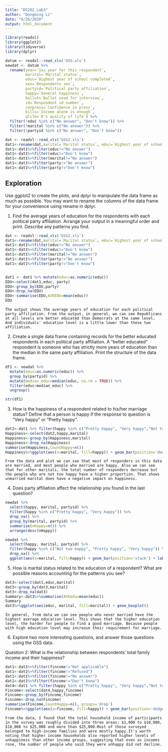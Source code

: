 ```yaml
---
title: "DS202_Lab3"
author: "Dongming Li"
date: "9/26/2020"
output: html_document
---
```

```r
library(readxl)
library(ggplot2)
library(tidyverse)
library(dplyr)

datum <- readxl::read_xls('GSS.xls')
newdat <- datum %>%
  rename(year=`Gss year for this respondent`, 
         marital=`Marital status`, 
         educ=`Highest year of school completed`, 
         sex=`Respondents sex`, 
         partyid=`Political party affiliation`, 
         happy=`General happiness`, 
         ballot=`Ballot used for interview`, 
         id=`Respondent id number`,
         conpress=`Confidence in press`,
         bills=`Income alone is enough`,
         qlife=`R's quality of life`) %>%
  filter(!educ %in% c("No answer", "Don't know")) %>%
  filter(!marital %in% c("No answer")) %>%
  filter(!partyid %in% c("No answer", "Don't know"))

dat <- readxl::read_xls('GSS2.xls')
dat1<-rename(dat,marital=`Marital status`, educ=`Highest year of school completed`, sex=`Respondents sex`, party=`Political party affiliation`, happy=`General happiness`, fincome=`Total family income`, age=`Age of respondent`)
dat1<-dat1%>%filter(educ!="No answer")
dat1<-dat1%>%filter(educ!="Don't know")
dat1<-dat1%>%filter(marital!="No answer")
dat1<-dat1%>%filter(party!="No answer")
dat1<-dat1%>%filter(party!="Don't know")
```

## Exploration

Use ggplot2 to create the plots, and dplyr to manipulate the data frame as much as possible. You may want to rename the columns of the data frame for your convenience using rename in dplyr.

1. Find the average years of education for the respondents with each political party affiliation. Arrange your output in a meaningful order and print. Describe any patterns you find.
```r


dat <- readxl::read_xls('GSS2.xls')
dat1<-rename(dat,marital=`Marital status`, educ=`Highest year of school completed`, sex=`Respondents sex`, party=`Political party affiliation`, happy=`General happiness`, fincome=`Total family income`, age=`Age of respondent`)
dat1<-dat1%>%filter(educ!="No answer")
dat1<-dat1%>%filter(educ!="Don't know")
dat1<-dat1%>%filter(marital!="No answer")
dat1<-dat1%>%filter(party!="No answer")
dat1<-dat1%>%filter(party!="Don't know")


dat1 <- dat1 %>% mutate(educ=as.numeric(educ))
EDU<-select(dat1,educ, party)
EDU<-group_by(EDU,party)
EDU<-drop_na(EDU)
EDU<-summarise(EDU,AVEEDU=mean(educ))
EDU
```

    The output shows the average years of education for each political party affiliation. From the output, in general, we can see Republicans at all levels are better educated than Democrats at the same level. And individuals' education level is a little lower than these two affiliation.

2. Create a single data frame containing records for the better educated respondents in each political party affiliation. A “better educated” respondent is someone who has strictly more years of education than the median in the same party affiliation. Print the structure of the data frame.

```r
df1 <- newdat %>%
  mutate(educ=as.numeric(educ)) %>%
  group_by(partyid) %>%
  mutate(median_educ=median(educ, na.rm = TRUE)) %>%
  filter(educ>median_educ) %>%
  ungroup()

str(df1)
```

3. How is the happiness of a respondent related to his/her marriage status? Define that a person is happy if the response to question is “Very happy” or “Pretty happy”.

```r
dat2<-dat1 %>% filter(happy %in% c("Pretty happy", "Very happy","Not too happy"))
Happiness<-select(dat2,happy,marital)
Happiness<-group_by(Happiness,marital)
Happiness<-drop_na(Happiness) 
summarise(Happiness,CountHappy=n())
Happiness%>%ggplot(aes(x=marital, fill=happy)) + geom_bar(position='dodge')
```
    
    From the data and plot we can see that most of responders in this data are married, and most people who married are happy. Also we can see that for other maritals, the total number of responders decrease but the people who are not too happy have a higher proportion. That shows unmarried marital does have a negative impact on happiness.
    
4. Does party affiliation affect the relationship you found in the last question?

```r
newdat %>%
  select(happy, marital, partyid) %>%
  filter(happy %in% c("Pretty happy", "Very happy")) %>%
  drop_na() %>%
  group_by(marital, partyid) %>%
  summarise(nHappy=n()) %>%
  arrange(desc(nHappy))

newdat %>%
  select(happy, marital, partyid) %>%
  filter(happy %in% c("Not too happy", "Pretty happy", "Very happy")) %>%
  drop_na() %>%
  ggplot(aes(x=marital, fill=happy)) + geom_bar(position='stack') + labs(fill="Happiness", x="Marital Status") + facet_wrap(~partyid) + coord_flip()
```

5. How is marital status related to the education of a respondent? What are possible reasons accounting for the patterns you see?

```r
dat3<-select(dat1,educ,marital)
dat3<-group_by(dat3,marital)
dat3<-drop_na(dat3)
Summary<-dat3%>%summarise(AVEedu=mean(educ))
Summary
dat3%>%ggplot(aes(educ, marital, fill=marital)) + geom_boxplot()
```

    In general, from data we can see people who never married have the highest average educarion level. This shows that the higher education level, the harder for people to find a good marriage. Because people with high education level may increase their requirement for marriage.

6. Explore two more interesting questions, and answer those questions using the GSS data.


Question 2: What is the relationship between respondents' total family income and their happiness?
```r
dat1<-dat1%>%filter(fincome!="Not applicable")
dat1<-dat1%>%filter(fincome!="Refused")
dat1<-dat1%>%filter(fincome!="No answer")
dat1<-dat1%>%filter(fincome!="Don't know")
dat4<-dat1 %>% filter(happy %in% c("Pretty happy", "Very happy","Not too happy"))
Fincome<-select(dat4,happy,fincome)
Fincome<-group_by(Fincome,fincome)
Fincome<-drop_na(Fincome) 
summarise(Fincome,CountHappy=n(),.groups='drop')
Fincome%>%ggplot(aes(x=fincome, fill=happy)) + geom_bar(position='dodge')+theme_bw(9)+coord_flip()
```

    From the data, I found that the total household income of participants in the survey was roughly divided into three areas: $1,000 to $10,000, $10,000 to $25,000 and more than $25,000.Most of those surveyed belonged to high-income families and were mostly happy.It's worth noting that higher income households also reported higher levels of unhappiness than other income groups, suggesting that even as incomes rose, the number of people who said they were unhappy did not decline.

